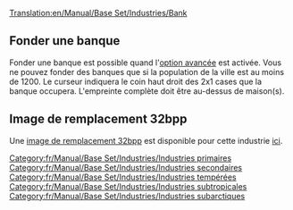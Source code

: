 [[Translation:en/Manual/Base Set/Industries/Bank]]

{{fr/Manual/Base Set/Industries/Industries|image=en/Manual/Base Set/Industries/Bank.png
|nom=Banque
|climats=[[fr/Manual/Climat#tempere|Tempéré]], [[fr/Manual/Climat#subarctique|Subarctique]], [[fr/Manual/Climat#subtropical|Subtropical]].
|accepte=[[fr/Manual/Base Set/Cargos/Biens de valeur|Biens de valeur]] (climat tempéré seulement), [[fr/Manual/Base Set/Cargos/Or|Or]] (climat subarctique seulement), [[fr/Manual/Base Set/Cargos/Diamant|Diamant]] (climat subtropical seulement).
|produit=[[fr/Manual/Base Set/Cargos/Biens de valeur|Biens de valeur]] (climat tempéré seulement)
|notes=Deux images différentes existent pour cette industrie. Celle du haut apparaît dans le climat tempéré, celle du bas sous les climats subarctique et subtropical.<br/>
{{en/Manual/Phototable|[[File:en/Manual/Base Set/Industries/Tropicalbank.png]]|Subarctique et subtropical|center}}
}}

==Fonder une banque==
Fonder une banque est possible quand l'[[en/Configuration Avancée/Économie#methode-de-construction-manuelle-des-industries-primaires|option avancée]] est activée. Vous ne pouvez fonder des banques que si la population de la ville est au moins de 1200. Le curseur indiquera le coin haut droit des 2x1 cases que la banque occupera. L'empreinte complète doit être au-dessus de maison(s).

==Image de remplacement 32bpp==
Une [[en/Archive/Old 32bpp/32bit Graphics Development#user-info|image de remplacement 32bpp]] est disponible pour cette industrie [[en/Archive/Old 32bpp/List of downloadable 32 bpp tars|ici]].

[[Category:fr/Manual/Base Set/Industries/Industries primaires]]
[[Category:fr/Manual/Base Set/Industries/Industries secondaires]]
[[Category:fr/Manual/Base Set/Industries/Industries tempérées]]
[[Category:fr/Manual/Base Set/Industries/Industries subtropicales]]
[[Category:fr/Manual/Base Set/Industries/Industries subarctiques]]